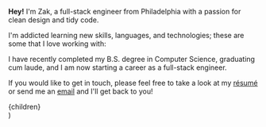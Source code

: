 
**Hey!** I'm Zak, a full-stack engineer from Philadelphia with a passion for clean design and tidy code.

I'm addicted learning new skills, languages, and technologies; these are some that I love working with:

<SkillList />

I have recently completed my B.S. degree in Computer Science, graduating cum laude, and I am now starting a career as a full-stack engineer.

If you would like to get in touch, please feel free to take a look at my [résumé](/resume) or send me an [email](mailto:zak@nesler.dev) and I'll get back to you!

  <Content>
    <div className="prose dark:prose-dark">{children}</div>
  </Content>
)

